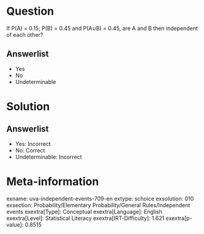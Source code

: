 Question
========

If P(A) = 0.15; P(B) = 0.45 and P(A∪B) = 0.45, are A and B then independent of each other?

Answerlist
----------

* Yes
* No
* Undeterminable

Solution
========

Answerlist
----------

* Yes: Incorrect
* No: Correct
* Undeterminable: Incorrect

Meta-information
================
exname: uva-independent-events-709-en
extype: schoice
exsolution: 010
exsection: Probability/Elementary Probability/General Rules/Independent events
exextra[Type]: Conceptual
exextra[Language]: English
exextra[Level]: Statistical Literacy
exextra[IRT-Difficulty]: 1.621
exextra[p-value]: 0.8515
